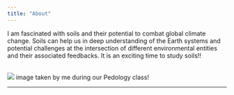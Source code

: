 ```yaml
---
title: "About"
---
```


::::::{layout="[55, 30]"}
:::{}
     
I am fascinated with soils and their potential to combat global climate change. Soils can help us in deep understanding of the Earth systems and potential challenges at the intersection of different environmental entities and their associated feedbacks. It is an exciting time to study soils!! 

:::
:::{}
<br>
![](soil_profile_photo.jpeg)
image taken by me during our Pedology class!
:::
::::::
---
